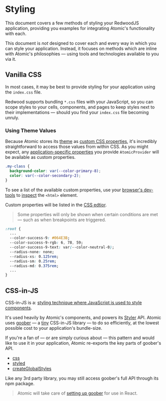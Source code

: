 
<Meta title="Guides/Styling" />

# Styling

This document covers a few methods of styling your RedwoodJS application, providing you examples for integrating Atomic's functionality with each.

This document is *not* designed to cover each and every way in which you can style your application.
Instead, it focuses on methods which are inline with Atomic's philosophies — using tools and technologies available to you via it.

## Vanilla CSS

In most cases, it may be best to provide styling for your application using the `index.css` file.

Redwood supports bundling `*.css` files with your JavaScript, so you can scope styles to your cells, components, and pages to keep styles next to their implementations —
should you find your `index.css` file becoming unruly.

### Using Theme Values

Because Atomic stores its [theme](?path=/story/customize-theming--page) as [custom CSS properties](https://developer.mozilla.org/en-US/docs/Web/CSS/--*),
it's incredibly straightforward to access those values from within CSS.
As you might expect, any [application-specific properties](http://localhost:6006/?path=/story/customize-theming--page#custom-values) you provide `AtomicProvider` will be available as custom properties.

```css
.my-class {
  background-color: var(--color-primary-8);
  color: var(--color-secondary-2);
}
```

To see a list of the available custom properties, use your [browser's dev-tools](https://developer.mozilla.org/en-US/docs/Learn/Common_questions/What_are_browser_developer_tools)
to [inspect](https://developer.mozilla.org/en-US/docs/Learn/Common_questions/What_are_browser_developer_tools#the_inspector_dom_explorer_and_css_editor) the `<html>` element.

Custom properties will be listed in the [CSS edtior](https://developer.mozilla.org/en-US/docs/Learn/Common_questions/What_are_browser_developer_tools#exploring_the_css_editor).

> Some properties will only be shown when certain conditions are met — such as when breakpoints are triggered.

```css
:root {
  ...
  --color-success-9: #064E3B;
  --color-success-9-rgb: 6, 78, 59;
  --color-success-9-text: var(--color-neutral-0);
  --radius-none: none;
  --radius-xs: 0.125rem;
  --radius-sm: 0.25rem;
  --radius-md: 0.375rem;
  ...
}
```

## CSS-in-JS

CSS-in-JS is a: [styling technique where JavaScript is used to style components](https://en.wikipedia.org/wiki/CSS-in-JS).

It's used heavily by Atomic's components, and powers its [Styler](?path=/story/customize-styling--page) API.
Atomic uses [goober](https://goober.js.org/) — a [tiny](https://goober.rocks/the-great-shave-off) CSS-in-JS library — to do so efficiently, at the lowest possible cost to your application's bundle-size.

If you're a fan of — or are simply curious about — this pattern and would like to use it in your application, Atomic re-exports the key parts of goober's API.

* [css](https://goober.js.org/api/css)
* [styled](https://goober.js.org/api/styled)
* [createGlobalStyles](https://goober.js.org/api/createGlobalStyles)

Like any 3rd party library, you may still access goober's full API through its npm package.

> Atomic will take care of [setting up goober](https://goober.js.org/api/setup) for use in React.
